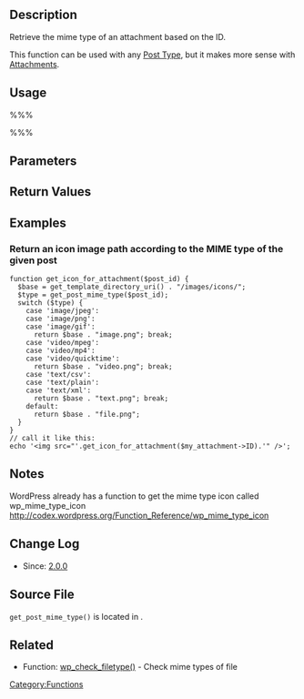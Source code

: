 {{Languages|
{{en|Function Reference/get post mime type}}
{{ru|Справочник_по_функциям/get_post_mime_type}}
{{ja|関数リファレンス/get post mime type}}
}}
== Description ==

Retrieve the mime type of an attachment based on the ID. 

This function can be used with any [[Post Type]], but it makes more sense with [[Attachments]].

== Usage ==

%%%<?php get_post_mime_type( $ID ) ?>%%%

== Parameters ==

{{Parameter|$ID|integer|Post ID.|optional|&#39;&#39;}}

== Return Values ==

{{Return|Mime Type|boolean&#124;string|False on failure or returns the mime type.}}

== Examples ==
===Return an icon image path according to the MIME type of the given post===
<pre>
function get_icon_for_attachment($post_id) {
  $base = get_template_directory_uri() . "/images/icons/";
  $type = get_post_mime_type($post_id);
  switch ($type) {
    case 'image/jpeg':
    case 'image/png':
    case 'image/gif':
      return $base . "image.png"; break;
    case 'video/mpeg':
    case 'video/mp4': 
    case 'video/quicktime':
      return $base . "video.png"; break;
    case 'text/csv':
    case 'text/plain': 
    case 'text/xml':
      return $base . "text.png"; break;
    default:
      return $base . "file.png";
  }
}
// call it like this:
echo '<img src="'.get_icon_for_attachment($my_attachment->ID).'" />';
</pre>

== Notes ==
WordPress already has a function to get the mime type icon called wp_mime_type_icon http://codex.wordpress.org/Function_Reference/wp_mime_type_icon

== Change Log ==

* Since: [[Version 2.0|2.0.0]]

== Source File ==

<tt>get_post_mime_type()</tt> is located in {{Trac|wp-includes/post.php}}.

== Related ==

* Function: [[Function_Reference/wp_check_filetype | wp_check_filetype()]] - Check mime types of file

{{Tag Footer}}

[[Category:Functions]]